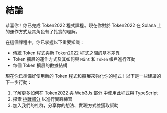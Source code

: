
# 結論

恭喜你！你已完成 Token2022 程式課程。現在你對於 Token2022 在 Solana 上的運作方式及其角色有了扎實的理解。

<ArticleSection name="你所學到的內容" id="what-you-learned" level="h2" />

在這個課程中，你已掌握以下重要知識：
- 傳統 Token 程式與新 Token2022 程式之間的基本差異
- Token 擴展的運作方式及其如何與 `Mint` 和 `Token` 帳戶進行互動
- 每個 Token 擴展的數據結構

<ArticleSection name="下一步" id="next-steps" level="h2" />

現在你已準備好使用新的 Token 程式和擴展來強化你的程式！以下是一些建議的下一步行動：

1. 了解更多如何在 [Token2022 與 Web3Js 部分](/zh-HK/courses/token-2022-with-web3js) 中使用此程式與 TypeScript
2. 探索 [挑戰部分](/zh-HK/challenges) 以進行實踐練習
3. 加入我們的社群，分享你的想法、實現方式並獲取幫助
